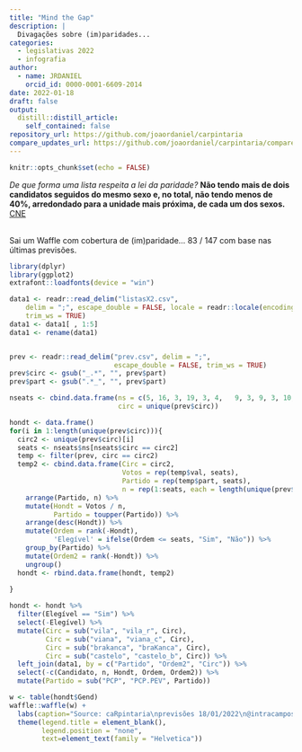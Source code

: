 ```yaml
---
title: "Mind the Gap"
description: |
  Divagações sobre (im)paridades...
categories:
  - legislativas 2022
  - infografia
author:
  - name: JRDANIEL
    orcid_id: 0000-0001-6609-2014
date: 2022-01-18
draft: false
output:
  distill::distill_article:
    self_contained: false
repository_url: https://github.com/joaordaniel/carpintaria
compare_updates_url: https://github.com/joaordaniel/carpintaria/compare/pubv1...master
---
```


```r
knitr::opts_chunk$set(echo = FALSE)
```

*De que forma uma lista respeita a lei da paridade?* **Não tendo mais de dois candidatos seguidos do mesmo sexo e, no total, não tendo menos de 40%, arredondado para a unidade mais próxima, de cada um dos sexos.** [CNE]("https://www.cne.pt/faq2/99/5")

<br>
Sai um Waffle com cobertura de (im)paridade... 83 / 147 com base nas últimas previsões.

```r
library(dplyr)
library(ggplot2)
extrafont::loadfonts(device = "win")

data1 <- readr::read_delim("listasX2.csv", 
    delim = ";", escape_double = FALSE, locale = readr::locale(encoding = "ISO-8859-1"), 
    trim_ws = TRUE)
data1 <- data1[ , 1:5]
data1 <- rename(data1)


prev <- readr::read_delim("prev.csv", delim = ";", 
                          escape_double = FALSE, trim_ws = TRUE)
prev$circ <- gsub("_.*", "", prev$part)
prev$part <- gsub(".*_", "", prev$part)

nseats <- cbind.data.frame(ns = c(5, 16, 3,	19,	3, 4,	9, 3, 9, 3,	10,	48,	6, 2, 40,	9, 18, 6,	5, 8, 2, 2),
                           circ = unique(prev$circ))

hondt <- data.frame()
for(i in 1:length(unique(prev$circ))){
  circ2 <- unique(prev$circ)[i]
  seats <- nseats$ns[nseats$circ == circ2]
  temp <- filter(prev, circ == circ2)
  temp2 <- cbind.data.frame(Circ = circ2,
                            Votos = rep(temp$val, seats),
                            Partido = rep(temp$part, seats),
                            n = rep(1:seats, each = length(unique(prev$part)))) %>%
    arrange(Partido, n) %>%
    mutate(Hondt = Votos / n,
           Partido = toupper(Partido)) %>%
    arrange(desc(Hondt)) %>%
    mutate(Ordem = rank(-Hondt),
           'Elegível' = ifelse(Ordem <= seats, "Sim", "Não")) %>%
    group_by(Partido) %>%
    mutate(Ordem2 = rank(-Hondt)) %>%
    ungroup()
  hondt <- rbind.data.frame(hondt, temp2)
  
}

hondt <- hondt %>%
  filter(Elegível == "Sim") %>%
  select(-Elegível) %>%
  mutate(Circ = sub("vila", "vila_r", Circ),
         Circ = sub("viana", "viana_c", Circ),
         Circ = sub("brakanca", "braKanca", Circ),
         Circ = sub("castelo", "castelo_b", Circ)) %>% 
  left_join(data1, by = c("Partido", "Ordem2", "Circ")) %>%
  select(-c(Candidato, n, Hondt, Ordem, Ordem2)) %>%
  mutate(Partido = sub("PCP", "PCP.PEV", Partido))

w <- table(hondt$Gend)
waffle::waffle(w) +
  labs(caption="Source: caRpintaria\nprevisões 18/01/2022\n@intracampos / paragrafo") +
  theme(legend.title = element_blank(),
        legend.position = "none",
        text=element_text(family = "Helvetica"))

```


